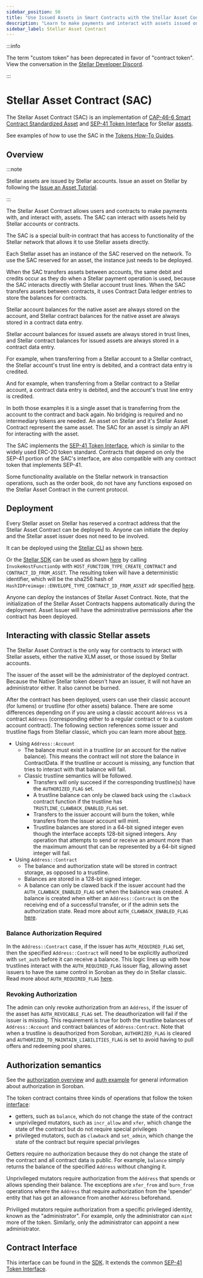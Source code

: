 ```yaml
---
sidebar_position: 50
title: "Use Issued Assets in Smart Contracts with the Stellar Asset Contract (SAC)"
description: "Learn to make payments and interact with assets issued on the Stellar network in smart contracts using the Stellar Asset Contract (SAC), a built-in contract."
sidebar_label: Stellar Asset Contract
---
```


:::info

The term "custom token" has been deprecated in favor of "contract token". View the conversation in the [Stellar Developer Discord](https://discord.com/channels/897514728459468821/966788672164855829/1359276952971640953).

:::

# Stellar Asset Contract (SAC)

The Stellar Asset Contract (SAC) is an implementation of [CAP-46-6 Smart Contract Standardized Asset] and [SEP-41 Token Interface] for Stellar [assets].

See examples of how to use the SAC in the [Tokens How-To Guides](../build/guides/tokens/README.mdx).

## Overview

:::note

Stellar assets are issued by Stellar accounts. Issue an asset on Stellar by following the [Issue an Asset Tutorial](./how-to-issue-an-asset.mdx).

:::

The Stellar Asset Contract allows users and contracts to make payments with, and interact with, assets. The SAC can interact with assets held by Stellar accounts or contracts.

The SAC is a special built-in contract that has access to functionality of the Stellar network that allows it to use Stellar assets directly.

Each Stellar asset has an instance of the SAC reserved on the network. To use the SAC reserved for an asset, the instance just needs to be deployed.

When the SAC transfers assets between accounts, the same debit and credits occur as they do when a Stellar payment operation is used, because the SAC interacts directly with Stellar account trust lines. When the SAC transfers assets between contracts, it uses Contract Data ledger entries to store the balances for contracts.

Stellar account balances for the native asset are always stored on the account, and Stellar contract balances for the native asset are always stored in a contract data entry.

Stellar account balances for issued assets are always stored in trust lines, and Stellar contract balances for issued assets are always stored in a contract data entry.

For example, when transferring from a Stellar account to a Stellar contract, the Stellar account's trust line entry is debited, and a contract data entry is credited.

And for example, when transferring from a Stellar contract to a Stellar account, a contract data entry is debited, and the account's trust line entry is credited.

In both those examples it is a single asset that is transferring from the account to the contract and back again. No bridging is required and no intermediary tokens are needed. An asset on Stellar and it's Stellar Asset Contract represent the same asset. The SAC for an asset is simply an API for interacting with the asset.

The SAC implements the [SEP-41 Token Interface], which is similar to the widely used ERC-20 token standard. Contracts that depend on only the SEP-41 portion of the SAC's interface, are also compatible with any contract token that implements SEP-41.

Some functionality available on the Stellar network in transaction operations, such as the order book, do not have any functions exposed on the Stellar Asset Contract in the current protocol.

## Deployment

Every Stellar asset on Stellar has reserved a contract address that the Stellar Asset Contract can be deployed to. Anyone can initiate the deploy and the Stellar asset issuer does not need to be involved.

It can be deployed using the [Stellar CLI] as shown [here](../build/guides/cli/deploy-stellar-asset-contract.mdx).

Or the [Stellar SDK] can be used as shown [here](../learn/fundamentals/contract-development/contract-interactions/stellar-transaction.mdx#xdr-usage) by calling `InvokeHostFunctionOp` with `HOST_FUNCTION_TYPE_CREATE_CONTRACT` and `CONTRACT_ID_FROM_ASSET`. The resulting token will have a deterministic identifier, which will be the sha256 hash of `HashIDPreimage::ENVELOPE_TYPE_CONTRACT_ID_FROM_ASSET` xdr specified [here][contract_id].

Anyone can deploy the instances of Stellar Asset Contract. Note, that the initialization of the Stellar Asset Contracts happens automatically during the deployment. Asset Issuer will have the administrative permissions after the contract has been deployed.

[contract_id]: https://github.com/stellar/stellar-xdr/blob/dc23adf60e095a6ce626b2b09128e58a5eae0cd0/Stellar-transaction.x#L661
[stellar cli]: ../tools/cli/stellar-cli.mdx
[stellar sdk]: ../tools/sdks/README.mdx

## Interacting with classic Stellar assets

The Stellar Asset Contract is the only way for contracts to interact with Stellar assets, either the native XLM asset, or those issued by Stellar accounts.

The issuer of the asset will be the administrator of the deployed contract. Because the Native Stellar token doesn't have an issuer, it will not have an administrator either. It also cannot be burned.

After the contract has been deployed, users can use their classic account (for lumens) or trustline (for other assets) balance. There are some differences depending on if you are using a classic account `Address` vs a contract `Address` (corresponding either to a regular contract or to a custom account contract). The following section references some issuer and trustline flags from Stellar classic, which you can learn more about [here](./control-asset-access.mdx#controlling-access-to-an-asset-with-flags).

- Using `Address::Account`
  - The balance must exist in a trustline (or an account for the native balance). This means the contract will not store the balance in ContractData. If the trustline or account is missing, any function that tries to interact with that balance will fail.
  - Classic trustline semantics will be followed.
    - Transfers will only succeed if the corresponding trustline(s) have the `AUTHORIZED_FLAG` set.
    - A trustline balance can only be clawed back using the `clawback` contract function if the trustline has `TRUSTLINE_CLAWBACK_ENABLED_FLAG` set.
    - Transfers to the issuer account will burn the token, while transfers from the issuer account will mint.
    - Trustline balances are stored in a 64-bit signed integer even though the interface accepts 128-bit signed integers. Any operation that attempts to send or receive an amount more than the maximum amount that can be represented by a 64-bit signed integer will fail.
- Using `Address::Contract`
  - The balance and authorization state will be stored in contract storage, as opposed to a trustline.
  - Balances are stored in a 128-bit signed integer.
  - A balance can only be clawed back if the issuer account had the `AUTH_CLAWBACK_ENABLED_FLAG` set when the balance was created. A balance is created when either an `Address::Contract` is on the receiving end of a successful transfer, or if the admin sets the authorization state. Read more about `AUTH_CLAWBACK_ENABLED_FLAG` [here](./control-asset-access.mdx#clawback-enabled-0x8).

### Balance Authorization Required

In the `Address::Contract` case, if the issuer has `AUTH_REQUIRED_FLAG` set, then the specified `Address::Contract` will need to be explicitly authorized with `set_auth` before it can receive a balance. This logic lines up with how trustlines interact with the `AUTH_REQUIRED_FLAG` issuer flag, allowing asset issuers to have the same control in Soroban as they do in Stellar classic. Read more about `AUTH_REQUIRED_FLAG` [here](./control-asset-access.mdx#authorization-required-0x1).

### Revoking Authorization

The admin can only revoke authorization from an `Address`, if the issuer of the asset has `AUTH_REVOCABLE_FLAG` set. The deauthorization will fail if the issuer is missing. This requirement is true for both the trustline balances of `Address::Account` and contract balances of `Address:Contract`. Note that when a trustline is deauthorized from Soroban, `AUTHORIZED_FLAG` is cleared and `AUTHORIZED_TO_MAINTAIN_LIABILITIES_FLAG` is set to avoid having to pull offers and redeeming pool shares.

## Authorization semantics

See the [authorization overview](../learn/fundamentals/contract-development/authorization.mdx) and [auth example](../build/smart-contracts/example-contracts/auth.mdx) for general information about authorization in Soroban.

The token contract contains three kinds of operations that follow the token [interface](./token-interface.mdx#code):

- getters, such as `balance`, which do not change the state of the contract
- unprivileged mutators, such as `incr_allow` and `xfer`, which change the state of the contract but do not require special privileges
- privileged mutators, such as `clawback` and `set_admin`, which change the state of the contract but require special privileges

Getters require no authorization because they do not change the state of the contract and all contract data is public. For example, `balance` simply returns the balance of the specified `Address` without changing it.

Unprivileged mutators require authorization from the `Address` that spends or allows spending their balance. The exceptions are `xfer_from` and `burn_from` operations where the `Address` that require authorization from the 'spender' entity that has got an allowance from another `Address` beforehand.

Priviliged mutators require authorization from a specific privileged identity, known as the "administrator". For example, only the administrator can `mint` more of the token. Similarly, only the administrator can appoint a new administrator.

## Contract Interface

This interface can be found in the [SDK]. It extends the common [SEP-41 Token Interface].

[assets]: ../learn/fundamentals/stellar-data-structures/assets.mdx
[sdk]: https://docs.rs/soroban-sdk/latest/soroban_sdk/token/index.html
[cap-46-6 smart contract standardized asset]: https://github.com/stellar/stellar-protocol/blob/master/core/cap-0046-06.md
[sep-41 token interface]: ./token-interface.mdx
